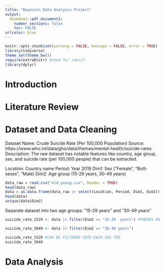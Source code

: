 ```yaml
---
title: "Bayesian Data Analysis Project"
output: 
  bookdown::pdf_document2:
    number_sections: false
    toc: FALSE
urlcolor: blue
---
```


```r
knitr::opts_chunk$set(warning = FALSE, message = FALSE, error = TRUE)
library(tidyverse)
theme_set(theme_bw())
require(extraDistr) #need for rdunif
library(dplyr)
```

# Introduction



# Literature Review


# Dataset and Data Cleaning
Dataset Name: Crude Suicide Rate (Per 100,000 Population)
Source: https://www.who.int/data/gho/data/themes/mental-health/suicide-rates
Description: The raw dataset has notable features like country, age group, sex, and suicide rate (per 100,000 people) that can be extracted.

Location: Country name
Period: Year 2019
Dim1: Sex ("Female", "Both sexes", "Male)
Dim2: Age group (15-29 years, 30-49 years)

```r
data_raw = read.csv("old_young.csv", header = TRUE)
head(data_raw)
data = as.data.frame(data_raw |> select(Location, Period, Dim1, Dim2))
head(data)
unique(data$Dim2)
```
Separate dataset into two age groups: "15-29 years" and "30-49 years"
```r
suicide_rate_1529 <- data |> filter(Dim2 == "15-29  years") #THERES AN EXTRA SPACE

suicide_rate_3049 <- data |> filter(Dim2 == "30-49 years")

suicide_rate_1529 #CAN BE FILTERED INTO EACH SEX TOO
suicide_rate_3049

```

# Data Analysis





